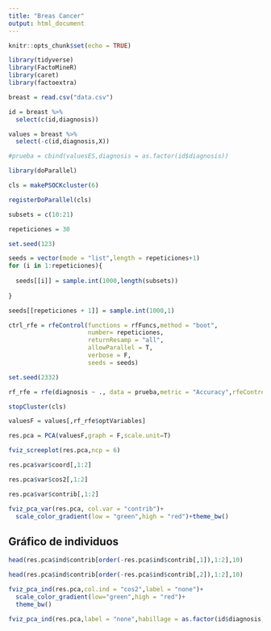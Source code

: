 ```yaml
---
title: "Breas Cancer"
output: html_document
---
```


```r
knitr::opts_chunk$set(echo = TRUE)
```

```r
library(tidyverse)
library(FactoMineR)
library(caret)
library(factoextra)
```


```r
breast = read.csv("data.csv")

id = breast %>% 
  select(c(id,diagnosis))

values = breast %>% 
  select(-c(id,diagnosis,X))
```


```r
#prueba = cbind(valuesES,diagnosis = as.factor(id$diagnosis))

library(doParallel)

cls = makePSOCKcluster(6)

registerDoParallel(cls)

subsets = c(10:21)

repeticiones = 30

set.seed(123)

seeds = vector(mode = "list",length = repeticiones+1)
for (i in 1:repeticiones){
  
  seeds[[i]] = sample.int(1000,length(subsets))
  
}

seeds[[repeticiones + 1]] = sample.int(1000,1)

ctrl_rfe = rfeControl(functions = rfFuncs,method = "boot",
                      number= repeticiones,
                      returnResamp = "all",
                      allowParallel = T,
                      verbose = F,
                      seeds = seeds)

set.seed(2332)

rf_rfe = rfe(diagnosis ~ ., data = prueba,metric = "Accuracy",rfeControl = ctrl_rfe,ntree = 500,sizes = 13:20)

stopCluster(cls)


```

```r
valuesF = values[,rf_rfe$optVariables]
```

```r
res.pca = PCA(valuesF,graph = F,scale.unit=T)


```


```r
fviz_screeplot(res.pca,ncp = 6)
```

```r
res.pca$var$coord[,1:2]
```

```r
res.pca$var$cos2[,1:2]
```

```r
res.pca$var$contrib[,1:2]
```

```r
fviz_pca_var(res.pca, col.var = "contrib")+
  scale_color_gradient(low = "green",high = "red")+theme_bw()
```

## Gráfico de individuos

```r
head(res.pca$ind$contrib[order(-res.pca$ind$contrib[,1]),1:2],10)
```
```r
head(res.pca$ind$contrib[order(-res.pca$ind$contrib[,2]),1:2],10)
```
```r
fviz_pca_ind(res.pca,col.ind = "cos2",label = "none")+
  scale_color_gradient(low="green",high = "red")+
  theme_bw()
```

```r
fviz_pca_ind(res.pca,label = "none",habillage = as.factor(id$diagnosis))
```

